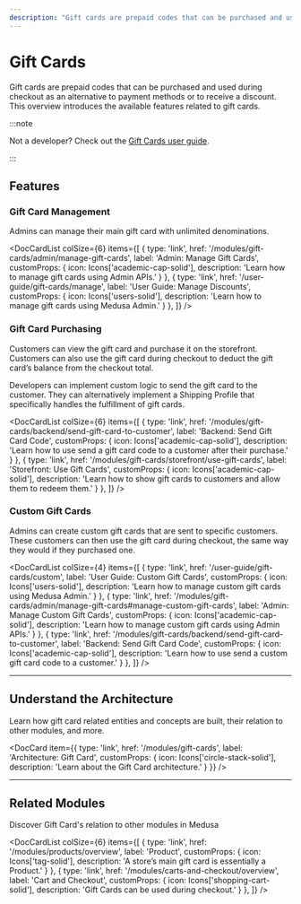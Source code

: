 ```yaml
---
description: "Gift cards are prepaid codes that can be purchased and used during checkout as an alternative to payment methods or to receive a discount. Learn about the available features and guides."
---
```



# Gift Cards

Gift cards are prepaid codes that can be purchased and used during checkout as an alternative to payment methods or to receive a discount. This overview introduces the available features related to gift cards.

:::note

Not a developer? Check out the [Gift Cards user guide](../../user-guide/gift-cards/index.md).

:::

## Features

### Gift Card Management

Admins can manage their main gift card with unlimited denominations.

<DocCardList colSize={6} items={[
  {
    type: 'link',
    href: '/modules/gift-cards/admin/manage-gift-cards',
    label: 'Admin: Manage Gift Cards',
    customProps: {
      icon: Icons['academic-cap-solid'],
      description: 'Learn how to manage gift cards using Admin APIs.'
    }
  },
  {
    type: 'link',
    href: '/user-guide/gift-cards/manage',
    label: 'User Guide: Manage Discounts',
    customProps: {
      icon: Icons['users-solid'],
      description: 'Learn how to manage gift cards using Medusa Admin.'
    }
  },
]} />

### Gift Card Purchasing

Customers can view the gift card and purchase it on the storefront. Customers can also use the gift card during checkout to deduct the gift card’s balance from the checkout total.

Developers can implement custom logic to send the gift card to the customer. They can alternatively implement a Shipping Profile that specifically handles the fulfillment of gift cards.

<DocCardList colSize={6} items={[
  {
    type: 'link',
    href: '/modules/gift-cards/backend/send-gift-card-to-customer',
    label: 'Backend: Send Gift Card Code',
    customProps: {
      icon: Icons['academic-cap-solid'],
      description: 'Learn how to use send a gift card code to a customer after their purchase.'
    }
  },
  {
    type: 'link',
    href: '/modules/gift-cards/storefront/use-gift-cards',
    label: 'Storefront: Use Gift Cards',
    customProps: {
      icon: Icons['academic-cap-solid'],
      description: 'Learn how to show gift cards to customers and allow them to redeem them.'
    }
  },
]} />

### Custom Gift Cards

Admins can create custom gift cards that are sent to specific customers. These customers can then use the gift card during checkout, the same way they would if they purchased one.

<DocCardList colSize={4} items={[
  {
    type: 'link',
    href: '/user-guide/gift-cards/custom',
    label: 'User Guide: Custom Gift Cards',
    customProps: {
      icon: Icons['users-solid'],
      description: 'Learn how to manage custom gift cards using Medusa Admin.'
    }
  },
  {
    type: 'link',
    href: '/modules/gift-cards/admin/manage-gift-cards#manage-custom-gift-cards',
    label: 'Admin: Manage Custom Gift Cards',
    customProps: {
      icon: Icons['academic-cap-solid'],
      description: 'Learn how to manage custom gift cards using Admin APIs.'
    }
  },
  {
    type: 'link',
    href: '/modules/gift-cards/backend/send-gift-card-to-customer',
    label: 'Backend: Send Gift Card Code',
    customProps: {
      icon: Icons['academic-cap-solid'],
      description: 'Learn how to use send a custom gift card code to a customer.'
    }
  },
]} />

---

## Understand the Architecture

Learn how gift card related entities and concepts are built, their relation to other modules, and more.

<DocCard item={{
    type: 'link',
    href: '/modules/gift-cards',
    label: 'Architecture: Gift Card',
    customProps: {
      icon: Icons['circle-stack-solid'],
      description: 'Learn about the Gift Card architecture.'
    }
  }}
/>

---

## Related Modules

Discover Gift Card's relation to other modules in Medusa

<DocCardList colSize={6} items={[
  {
    type: 'link',
    href: '/modules/products/overview',
    label: 'Product',
    customProps: {
      icon: Icons['tag-solid'],
      description: 'A store’s main gift card is essentially a Product.'
    }
  },
  {
    type: 'link',
    href: '/modules/carts-and-checkout/overview',
    label: 'Cart and Checkout',
    customProps: {
      icon: Icons['shopping-cart-solid'],
      description: 'Gift Cards can be used during checkout.'
    }
  },
]} />